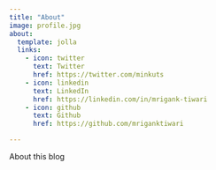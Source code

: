 ```yaml
---
title: "About"
image: profile.jpg
about:
  template: jolla
  links:
    - icon: twitter
      text: Twitter
      href: https://twitter.com/minkuts
    - icon: linkedin
      text: LinkedIn
      href: https://linkedin.com/in/mrigank-tiwari
    - icon: github
      text: Github
      href: https://github.com/mriganktiwari

---
```


About this blog
